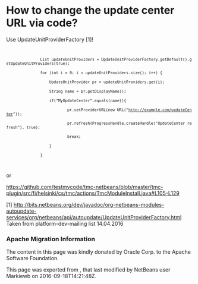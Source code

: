 <!--

    Licensed to the Apache Software Foundation (ASF) under one
    or more contributor license agreements.  See the NOTICE file
    distributed with this work for additional information
    regarding copyright ownership.  The ASF licenses this file
    to you under the Apache License, Version 2.0 (the
    "License"); you may not use this file except in compliance
    with the License.  You may obtain a copy of the License at

      http://www.apache.org/licenses/LICENSE-2.0

    Unless required by applicable law or agreed to in writing,
    software distributed under the License is distributed on an
    "AS IS" BASIS, WITHOUT WARRANTIES OR CONDITIONS OF ANY
    KIND, either express or implied.  See the License for the
    specific language governing permissions and limitations
    under the License.

-->
=How to change the update center URL via code?=

Use UpdateUnitProviderFactory [1]!
<code>
                List<UpdateUnitProvider> updateUnitProviders = UpdateUnitProviderFactory.getDefault().getUpdateUnitProviders(true);
                for (int i = 0; i < updateUnitProviders.size(); i++) {
                    UpdateUnitProvider pr = updateUnitProviders.get(i);
                    String name = pr.getDisplayName();
                    if("MyUpdateCenter".equals(name)){
                            pr.setProviderURL(new URL("http://example.com/updateCenter"));
                            pr.refresh(ProgressHandle.createHandle("UpdateCenter refresh"), true);
                            break;
                    }
                }
</code>
or

https://github.com/testmycode/tmc-netbeans/blob/master/tmc-plugin/src/fi/helsinki/cs/tmc/actions/TmcModuleInstall.java#L105-L129

[1] http://bits.netbeans.org/dev/javadoc/org-netbeans-modules-autoupdate-services/org/netbeans/api/autoupdate/UpdateUnitProviderFactory.html
Taken from platform-dev-mailing list 14.04.2016

===Apache Migration Information===

The content in this page was kindly donated by Oracle Corp. to the
Apache Software Foundation.

This page was exported from , 
that last modified by NetBeans user Markiewb 
on 2016-09-18T14:21:48Z.

